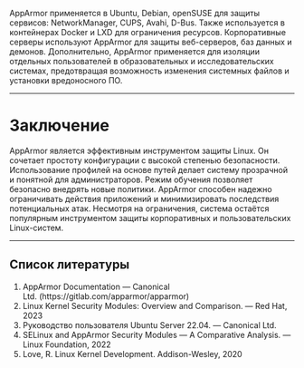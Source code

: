 AppArmor применяется в Ubuntu, Debian, openSUSE для защиты сервисов: NetworkManager, CUPS, Avahi, D-Bus. Также используется в контейнерах Docker и LXD для ограничения ресурсов. Корпоративные серверы используют AppArmor для защиты веб-серверов, баз данных и демонов. Дополнительно, AppArmor применяется для изоляции отдельных пользователей в образовательных и исследовательских системах, предотвращая возможность изменения системных файлов и установки вредоносного ПО.

---

# Заключение

AppArmor является эффективным инструментом защиты Linux. Он сочетает простоту конфигурации с высокой степенью безопасности. Использование профилей на основе путей делает систему прозрачной и понятной для администраторов. Режим обучения позволяет безопасно внедрять новые политики. AppArmor способен надежно ограничивать действия приложений и минимизировать последствия потенциальных атак. Несмотря на ограничения, система остаётся популярным инструментом защиты корпоративных и пользовательских Linux-систем.

---

## Список литературы{.unnumbered}

1. AppArmor Documentation — Canonical Ltd. (https://gitlab.com/apparmor/apparmor)  
2. Linux Kernel Security Modules: Overview and Comparison. — Red Hat, 2023  
3. Руководство пользователя Ubuntu Server 22.04. — Canonical Ltd.  
4. SELinux and AppArmor Security Modules — A Comparative Analysis. — Linux Foundation, 2022  
5. Love, R. Linux Kernel Development. Addison-Wesley, 2020

